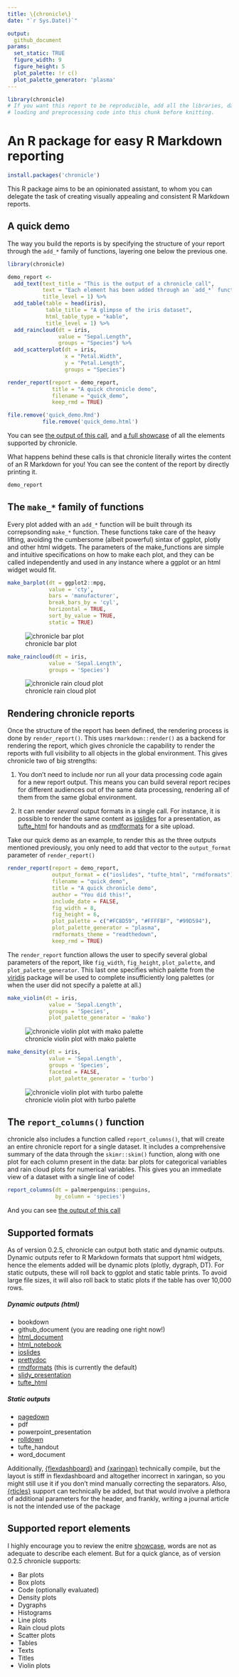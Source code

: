```yaml
---
title: \{chronicle\} 
date: "`r Sys.Date()`" 

output:
  github_document
params:
  set_static: TRUE
  figure_width: 9
  figure_height: 5
  plot_palette: !r c()
  plot_palette_generator: 'plasma'
---
```


```r
library(chronicle)
# If you want this report to be reproducible, add all the libraries, data
# loading and preprocessing code into this chunk before knitting.
```


# An R package for easy R Markdown reporting


```r
install.packages('chronicle')
```
This R package aims to be an opinionated assistant, to whom
you can delegate the task of creating visually appealing and consistent R Markdown
reports.



## A quick demo

The way you build the reports is by specifying the structure
of your report through the `add_*` family of functions, layering one below the
previous one.

```r

library(chronicle)

demo_report <-
  add_text(text_title = "This is the output of a chronicle call",
           text = "Each element has been added through an `add_*` function.",
           title_level = 1) %>%
  add_table(table = head(iris),
            table_title = "A glimpse of the iris dataset",
            html_table_type = "kable",
            title_level = 1) %>%
  add_raincloud(dt = iris,
                value = "Sepal.Length",
                groups = "Species") %>%
  add_scatterplot(dt = iris,
                  x = "Petal.Width",
                  y = "Petal.Length",
                  groups = "Species")

render_report(report = demo_report,
              title = "A quick chronicle demo",
              filename = "quick_demo",
              keep_rmd = TRUE)
```

```r
file.remove('quick_demo.Rmd')
           file.remove('quick_demo.html')
```
You can see
[the output of this call](https://pheymanss.github.io/chronicle-demos/quick_demo), and
[a full showcase](https://pheymanss.github.io/chronicle-demos/showcase) of all the
elements supported by chronicle.

What happens behind these calls is that chronicle literally wirtes the content of
an R Markdown for you! You can see the content of the report by directly printing
it.

```r
demo_report
```

## The `make_*` family of functions

Every plot added with an `add_*` function will be built through its
correpsonding `make_*` function. These functions take care of the heavy lifting,
avoiding the cumbersome (albeit powerful) sintax of ggplot, plotly and other
html widgets. The parameters of the make_functions are simple and intuitive
specifications on how to make each plot, and they can be called independently
and used in any instance where a ggplot or an html widget would fit.

```r
make_barplot(dt = ggplot2::mpg,
             value = 'cty',
             bars = 'manufacturer',
             break_bars_by = 'cyl',
             horizontal = TRUE,
             sort_by_value = TRUE,
             static = TRUE)
```
![chronicle bar plot](https://raw.githubusercontent.com/pheymanss/chronicle/master/readme1.png)

```r
make_raincloud(dt = iris,
             value = 'Sepal.Length',
             groups = 'Species')
```
![chronicle rain cloud plot](https://raw.githubusercontent.com/pheymanss/chronicle/master/readme2.png)

## Rendering chronicle reports


Once the structure of the report has been defined, the rendering process is done
by `render_report()`. This uses `rmarkdown::render()` as a backend for rendering the
report, which gives chronicle the capability to render the reports with full
visibility to all objects in the global environment. This gives chronicle two of
big strengths:

1. You don't need to include nor run all your data processing code again for a
new report output. This means you can build several report recipes for different
audiences out of the same data processing, rendering all of them from the same global
environment.

2. It can render *several* output formats in a single call. For instance, it is
possible to render the same content as
[ioslides](https://garrettgman.github.io/rmarkdown/ioslides_presentation_format.html)
for a presentation, as [tufte_html](https://rstudio.github.io/tufte/) for handouts
and as [rmdformats](https://github.com/juba/rmdformats) for a site upload.

Take our quick demo as an example, to render this as the three outputs
mentioned previously, you only need to add that vector to the `output_format`
parameter of `render_report()`

```r

render_report(report = demo_report,
              output_format = c("ioslides", "tufte_html", "rmdformats"),
              filename = "quick_demo",
              title = "A quick chronicle demo",
              author = "You did this!",
              include_date = FALSE,
              fig_width = 8,
              fig_height = 6,
              plot_palette = c("#FC8D59", "#FFFFBF", "#99D594"),
              plot_palette_generator = "plasma",
              rmdformats_theme = "readthedown",
              keep_rmd = TRUE)
```
The `render_report` function allows the user to specify several
global parameters of the report, like `fig_width`, `fig_height`, `plot_palette`,
and `plot_palette_generator`. This last one specifies which palette from the
[viridis](https://cran.r-project.org/web/packages/viridis/vignettes/intro-to-viridis.html#the-color-scales)
package will be used to complete insufficiently long palettes (or when the user
did not specify a palette at all.)

```r
make_violin(dt = iris,
             value = 'Sepal.Length',
             groups = 'Species',
             plot_palette_generator = 'mako')
```
![chronicle violin plot with mako palette](https://raw.githubusercontent.com/pheymanss/chronicle/master/readme3.png)

```r
make_density(dt = iris,
             value = 'Sepal.Length',
             groups = 'Species',
             faceted = FALSE,
             plot_palette_generator = 'turbo')
```
![chronicle violin plot with turbo palette](https://raw.githubusercontent.com/pheymanss/chronicle/master/readme4.png)

## The `report_columns()` function

chronicle also includes a function called `report_columns()`,
that will create an entire chronicle report for a single dataset. It includes a
comprehensive summary of the data through the `skimr::skim()` function, along with
one plot for each column present in the data: bar plots for categorical variables
and rain cloud plots for numerical variables. This gives you an immediate view of
a dataset with a single line of code!

```r
report_columns(dt = palmerpenguins::penguins,
               by_column = 'species')
```
And you can see
[the output of this call](https://pheymanss.github.io/chronicle-demos/report_columns)

## Supported formats

As of version 0.2.5, chronicle can output both static and dynamic
outputs. Dynamic outputs refer to R Markdown formats that support html
widgets, hence the elements added will be dynamic plots (plotly,
dygraph, DT). For static outputs, these will roll back to ggplot and
static table prints. To avoid large file sizes, it will also roll back to static plots
if the table has over 10,000 rows.

##### Dynamic outputs (html)



-   bookdown
-   github_document (you are reading one right now!)
-   [html_document](https://pheymanss.github.io/chronicle-demos/outputs/output_html_document)
-   [html_notebook](https://pheymanss.github.io/chronicle-demos/outputs/output_html_notebook.nb.html)
-   [ioslides](https://pheymanss.github.io/chronicle-demos/outputs/output_ioslides)
-   [prettydoc](https://pheymanss.github.io/chronicle-demos/outputs/output_prettydoc)
-   [rmdformats](https://pheymanss.github.io/chronicle-demos/outputs/output_rmdformats) (this is currently the default)
-   [slidy_presentation](https://pheymanss.github.io/chronicle-demos/outputs/output_slidy_presentation)
-   [tufte_html](https://pheymanss.github.io/chronicle-demos/outputs/output_tufte_html)

##### Static outputs 



-   [pagedown](https://pheymanss.github.io/chronicle-demos/outputs/output_pagedown)
-   pdf
-   powerpoint_presentation
-   [rolldown](https://pheymanss.github.io/chronicle-demos/outputs/output_rolldown)
-   tufte_handout
-   word_document

Additionally, [\{flexdashboard\}](https://rmarkdown.rstudio.com/flexdashboard/)
and [\{xaringan\}](https://slides.yihui.org/xaringan/#1) technically compile,
but the layout is stiff in flexdashboard and altogether incorrect in xaringan,
so you might still use it if you don't mind manually correcting the separators.
Also, [\{rticles\}](https://github.com/rstudio/rticles) support can technically
be added, but that would involve a plethora of additional parameters for the header,
and frankly, writing a journal article is not the intended use of the package

## Supported report elements

I highly encourage
  you to review the enitre
[showcase](https://pheymanss.github.io/chronicle-demos/showcase), words are not
as adequate to describe each element. But for a quick glance, as of version 0.2.5
chronicle supports:

-   Bar plots
-   Box plots
-   Code (optionally evaluated)
-   Density plots
-   Dygraphs
-   Histograms
-   Line plots
-   Rain cloud plots
-   Scatter plots
-   Tables
-   Texts
-   Titles
-   Violin plots

